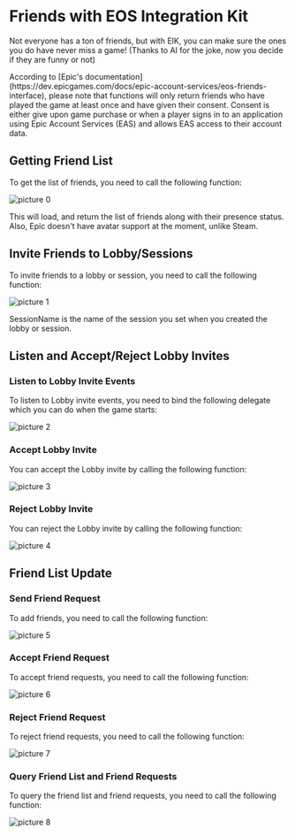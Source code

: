 
# Friends with EOS Integration Kit

Not everyone has a ton of friends, but with EIK, you can make sure the ones you do have never miss a game! (Thanks to AI for the joke, now you decide if they are funny or not)

<Callout type="warning"> 
    According to [Epic's documentation](https://dev.epicgames.com/docs/epic-account-services/eos-friends-interface), please note that functions will only return friends who have played the game at least once and have given their consent. Consent is either give upon game purchase or when a player signs in to an application using Epic Account Services (EAS) and allows EAS access to their account data.
</Callout>

## Getting Friend List

To get the list of friends, you need to call the following function:

![picture 0](../../images/5a5201a0542d9ea70b98440aaeedc423d78d38186cd9f802b3fc32ca2cb6fce2.png)  

This will load, and return the list of friends along with their presence status. Also, Epic doesn't have avatar support at the moment, unlike Steam.

## Invite Friends to Lobby/Sessions

To invite friends to a lobby or session, you need to call the following function:

![picture 1](../../images/e138afd18561e5ccaa2e27b7680cfca258c7b7e9dd3c646f626cb049fffe6f93.png)  

SessionName is the name of the session you set when you created the lobby or session. 

## Listen and Accept/Reject Lobby Invites

### Listen to Lobby Invite Events

To listen to Lobby invite events, you need to bind the following delegate which you can do when the game starts:

![picture 2](../../images/11c9bff4f359feeaf62d82c7a66dd82e25f986656c2d7966ae5710e34973747b.png)  

### Accept Lobby Invite

You can accept the Lobby invite by calling the following function:

![picture 3](../../images/6923ea378ace075d95ab7507300dcdf3d92e5fa78670eadfa3f1ff31660935c5.png)  

### Reject Lobby Invite

You can reject the Lobby invite by calling the following function:

![picture 4](../../images/e4a4746b8ea5d9440f82b6a678b1df52d2963f00c2dc38bc0a0e42d99eb19d6a.png)  

## Friend List Update

### Send Friend Request

To add friends, you need to call the following function:

![picture 5](../../images/7fb4f592fbe4dcef78e17c3457b2f83488299e9fff8d4bdda0fb385408d6128e.png)  

### Accept Friend Request

To accept friend requests, you need to call the following function:

![picture 6](../../images/e206ba8633bee8d50f3a11c792c35a093a28456a93220dc63484ddd34589549a.png)  


### Reject Friend Request

To reject friend requests, you need to call the following function:

![picture 7](../../images/ac9763c823d336e67b70b3f51f7b0229803b8486aee09f59d99f2dbe0ab7fc3c.png)  

### Query Friend List and Friend Requests

To query the friend list and friend requests, you need to call the following function:

![picture 8](../../images/cac767a98502215c0253e6247a86cc01bbb34104e2b332cc65fd82d88d668f5f.png)  

